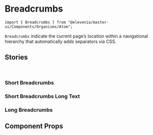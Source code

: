 
# Breadcrumbs

`import { Breadcrumbs } from "@elevenia/master-ui/Components/Organisms/Atom";`


`Breadcrumbs` indicate the current page’s location within a navigational hierarchy that automatically adds separators via CSS.

## Stories
<br/>

### Short Breadcrumbs

<Preview>
  <Story id="molecules-breadcrumbs--short-breadcrumbs"/>
</Preview>

### Short Breadcrumbs Long Text

<Preview>
  <Story id="molecules-breadcrumbs--short-breadcrumbs-long-text"/>
</Preview>

### Long Breadcrumbs

<Preview>
  <Story id="molecules-breadcrumbs--long-breadcrumbs"/>
</Preview>

## Component Props
<Props of={Breadcrumbs}/>

